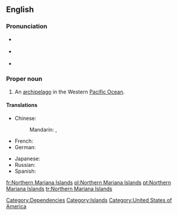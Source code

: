 ==English==
{{wikipedia}}

===Pronunciation===
* {{a|UK}} {{IPA|/ˈnɔː.ðən ˌmæɹ.iˈæn.ə ˈaɪ.ləndz/}}
* {{a|US}} {{IPA|/ˈnɔɹ.ðɚn ˌmɛɹ.iˈæn.ə ˈaɪ.ləndz/}}
* {{audio|en-us-Northern Mariana Islands.ogg|Audio (US)}}

===Proper noun===
{{en-proper noun|sg=[[northern|Northern]] [[Mariana]] [[islands|Islands]]}}

# An [[archipelago]] in the Western [[Pacific Ocean]].

====Translations====
{{trans-top|archipelago}}
* Chinese:
*: Mandarin: {{t|zh|北馬里亞納群島|sc=Hani}}, {{t|zh|北马里亚纳群岛|tr=Běi Mǎlǐyǎnà qúndǎo|sc=Hani}}
* French: {{t|fr|îles Mariannes du Nord|f|p}}
* German: {{t|de|Nördliche Marianen|f|p}}
{{trans-mid}}
* Japanese: {{t|ja|北マリアナ諸島|tr=Kita Mariana shotō|sc=Jpan}}
* Russian: {{t|ru|Северные Марианские острова|m|p|tr=Sévernyje Mariánskije ostrová|sc=Cyrl}}
* Spanish: {{t|es|Islas Marianas del Norte|f|p}}
{{trans-bottom}}

[[Category:Dependencies]]
[[Category:Islands]]
[[Category:United States of America]]

[[fr:Northern Mariana Islands]]
[[pl:Northern Mariana Islands]]
[[pt:Northern Mariana Islands]]
[[tr:Northern Mariana Islands]]